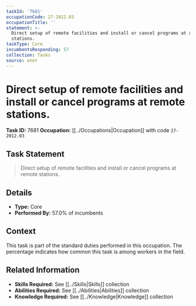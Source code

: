 ```yaml
---
taskId: '7681'
occupationCode: 27-2012.03
occupationTitle: ''
statement: >-
  Direct setup of remote facilities and install or cancel programs at remote
  stations.
taskType: Core
incumbentsResponding: 57
collection: Tasks
source: onet
---
```

# Direct setup of remote facilities and install or cancel programs at remote stations.

**Task ID:** 7681
**Occupation:** [[../Occupations|Occupation]] with code `27-2012.03`

## Task Statement

> Direct setup of remote facilities and install or cancel programs at remote stations.

## Details

- **Type:** Core
- **Performed By:** 57.0% of incumbents

## Context

This task is part of the standard duties performed in this occupation. The percentage indicates how common this task is among workers in the field.

## Related Information

- **Skills Required:** See [[../Skills|Skills]] collection
- **Abilities Required:** See [[../Abilities|Abilities]] collection
- **Knowledge Required:** See [[../Knowledge|Knowledge]] collection
